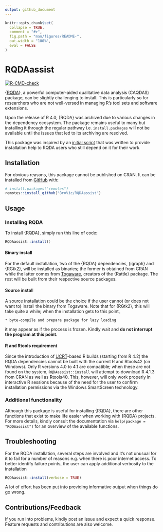 ```yaml
---
output: github_document
---
```


<!-- README.md is generated from README.Rmd. Please edit that file -->

```r
knitr::opts_chunk$set(
  collapse = TRUE,
  comment = "#>",
  fig.path = "man/figures/README-",
  out.width = "100%",
  eval = FALSE
)
```

# RQDAassist

<!-- badges: start -->

[![R-CMD-check](https://github.com/BroV ic/RQDAassist/actions/workflows/R-CMD-check-v2.yaml/badge.svg)](https://github.com/BroVic/RQDAassist/actions/workflows/R-CMD-check-2.yaml)
<!-- badges: end -->

{[RQDA](http://rqda.r-forge.r-project.org/)}, a powerful computer-aided qualitative data analysis (CAQDAS) package, can be slightly challenging to install. This is particularly so for researchers who are not well-versed in managing R's tool sets and software extensions.

Upon the release of R 4.0, {RQDA} was archived due to various changes in the dependency ecosystem. The package remains useful to many but installing it through the regular pathway i.e. `install.packages` will not be available until the issues that led to its archiving are resolved.

This package was inspired by an [initial script](https://gist.github.com/BroVic/7771e1e86df35f6410a3f586ea1ef6c6) that was written to provide installation help to RQDA users who still depend on it for their work.

## Installation
For obvious reasons, this package cannot be published on CRAN. It can be installed from [GitHub](https://github.com/BroVic/RQDAassist) with:

```r
# install.packages("remotes")
remotes::install_github("BroVic/RQDAassist")
```

## Usage
### Installing RQDA
To install {RQDA}, simply run this line of code:

```r
RQDAassist::install()
```

#### Binary install

For the default installation, two of the {RQDA} dependencies, {igraph} and {RGtk2}, will be installed as binaries; the former is obtained from CRAN while the latter comes from [Togaware](https://rattle.togaware.com/), creators of the {Rattle} package. The rest will be built from their respective source packages.

#### Source install
A source installation could be the choice if the user cannot (or does not want to) install the binary from Togaware. Note that for {RGtk2}, this will take quite a while; when the installation gets to this point,

    * byte-compile and prepare package for lazy loading

it may appear as if the process is frozen. Kindly wait and **do not interrupt the program at this point**.

#### R and Rtools requirement
Since the introduction of [UCRT](https://blog.r-project.org/2021/12/07/upcoming-changes-in-r-4.2-on-windows/)-based R builds (starting from R 4.2) the RQDA dependencies cannot be built with the current R and Rtools42 (on Windows). Only R versions 4.0 to 4.1 are compatible; when these are not found on the system, `RQDAassist::install` will attempt to download R 4.1.3 from CRAN as well as Rtools40. This, however, will only work properly in interactive R sessions because of the need for the user to confirm installation permissions via the Windows SmartScreen technology.

### Additional functionality
Although this package is useful for installing {RQDA}, there are other functions that exist to make life easier when working with {RQDA} projects. For more details, kindly consult the documentation via `help(package = "RQDAassist")` for an overview of the available functions.

## Troubleshooting
For the RQDA installation, several steps are involved and it's not unusual for it to fail for a number of reasons e.g. when there is poor internet access. To better identify failure points, the user can apply additional verbosity to the installation

```r
RQDAassist::install(verbose = TRUE)
```

A lot of effort has been put into providing informative output when things do go wrong.

## Contributions/Feedback
If you run into problems, kindly post an issue and expect a quick response. Feature requests and contributions are also welcome.

